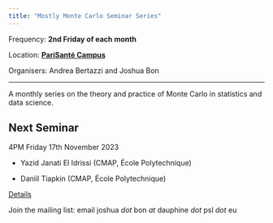 ```yaml
---
title: "Mostly Monte Carlo Seminar Series"
---
```


Frequency: **2nd Friday of each month**

Location: [**PariSanté Campus**](https://maps.app.goo.gl/cpFoxoZgbT6HCV6x9)

Organisers: Andrea Bertazzi and Joshua Bon

------------------------------------------------------------------------

A monthly series on the theory and practice of Monte Carlo in statistics and data science.

::: callout-note
## Next Seminar

4PM Friday 17th November 2023

-   Yazid Janati El Idrissi (CMAP, École Polytechnique)

-   Daniil Tiapkin (CMAP, École Polytechnique)

[Details](nov2023.html)
:::

Join the mailing list: email joshua *dot* bon *at* dauphine *dot* psl *dot* eu
